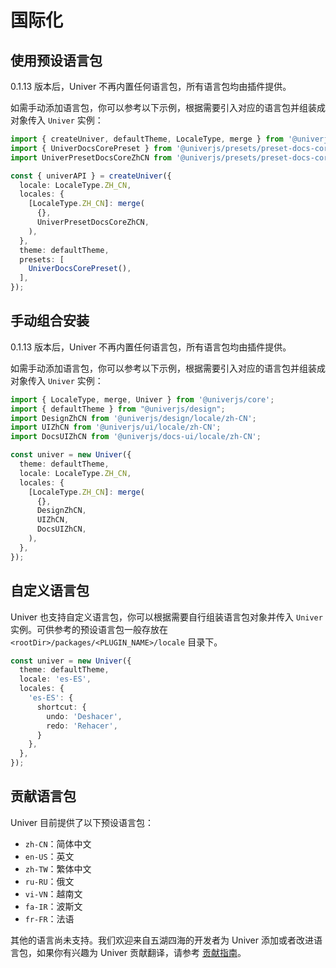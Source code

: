 # 国际化

## 使用预设语言包

0.1.13 版本后，Univer 不再内置任何语言包，所有语言包均由插件提供。

如需手动添加语言包，你可以参考以下示例，根据需要引入对应的语言包并组装成对象传入 `Univer` 实例：

```typescript
import { createUniver, defaultTheme, LocaleType, merge } from '@univerjs/presets';
import { UniverDocsCorePreset } from '@univerjs/presets/preset-docs-core';
import UniverPresetDocsCoreZhCN from '@univerjs/presets/preset-docs-core/locales/zh-CN';

const { univerAPI } = createUniver({
  locale: LocaleType.ZH_CN,
  locales: {
    [LocaleType.ZH_CN]: merge(
      {},
      UniverPresetDocsCoreZhCN,
    ),
  },
  theme: defaultTheme,
  presets: [
    UniverDocsCorePreset(),
  ],
});
```

## 手动组合安装

0.1.13 版本后，Univer 不再内置任何语言包，所有语言包均由插件提供。

如需手动添加语言包，你可以参考以下示例，根据需要引入对应的语言包并组装成对象传入 `Univer` 实例：

```typescript
import { LocaleType, merge, Univer } from '@univerjs/core';
import { defaultTheme } from "@univerjs/design";
import DesignZhCN from '@univerjs/design/locale/zh-CN';
import UIZhCN from '@univerjs/ui/locale/zh-CN';
import DocsUIZhCN from '@univerjs/docs-ui/locale/zh-CN';

const univer = new Univer({
  theme: defaultTheme,
  locale: LocaleType.ZH_CN,
  locales: {
    [LocaleType.ZH_CN]: merge(
      {},
      DesignZhCN,
      UIZhCN,
      DocsUIZhCN,
    ),
  },
});
```

## 自定义语言包

Univer 也支持自定义语言包，你可以根据需要自行组装语言包对象并传入 `Univer` 实例。可供参考的预设语言包一般存放在 `<rootDir>/packages/<PLUGIN_NAME>/locale` 目录下。

```typescript
const univer = new Univer({
  theme: defaultTheme,
  locale: 'es-ES',
  locales: {
    'es-ES': {
      shortcut: {
        undo: 'Deshacer',
        redo: 'Rehacer',
      }
    },
  },
});
```

## 贡献语言包

Univer 目前提供了以下预设语言包：

- `zh-CN`：简体中文
- `en-US`：英文
- `zh-TW`：繁体中文
- `ru-RU`：俄文
- `vi-VN`：越南文
- `fa-IR`：波斯文
- `fr-FR`：法语

其他的语言尚未支持。我们欢迎来自五湖四海的开发者为 Univer 添加或者改进语言包，如果你有兴趣为 Univer 贡献翻译，请参考 [贡献指南](/introduction/contributing)。
